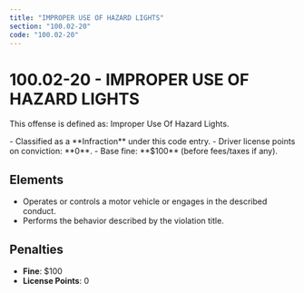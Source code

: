 ```yaml
---
title: "IMPROPER USE OF HAZARD LIGHTS"
section: "100.02-20"
code: "100.02-20"
---
```





# 100.02-20 - IMPROPER USE OF HAZARD LIGHTS

This offense is defined as: Improper Use Of Hazard Lights.

<Aside type="tip" title="Charge Type: Infraction">
- Classified as a **Infraction** under this code entry.
- Driver license points on conviction: **0**.
- Base fine: **$100** (before fees/taxes if any).
</Aside>

## Elements
- Operates or controls a motor vehicle or engages in the described conduct.
- Performs the behavior described by the violation title.

## Penalties
- **Fine**: $100
- **License Points**: 0
